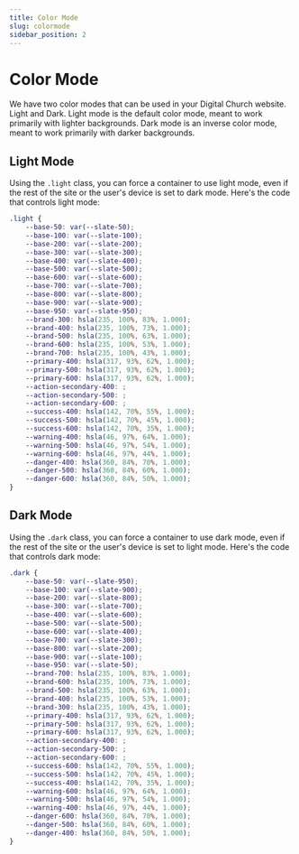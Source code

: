 ```yaml
---
title: Color Mode
slug: colormode 
sidebar_position: 2
---
```


# Color Mode

We have two color modes that can be used in your Digital Church website. Light and Dark. Light mode is the default color mode, meant to work primarily with lighter backgrounds. Dark mode is an inverse color mode, meant to work primarily with darker backgrounds.

## Light Mode

Using the `.light` class, you can force a container to use light mode, even if the rest of the site or the user's device is set to dark mode. Here's the code that controls light mode:

```css
.light {
    --base-50: var(--slate-50);
    --base-100: var(--slate-100);
    --base-200: var(--slate-200);
    --base-300: var(--slate-300);
    --base-400: var(--slate-400);
    --base-500: var(--slate-500);
    --base-600: var(--slate-600);
    --base-700: var(--slate-700);
    --base-800: var(--slate-800);
    --base-900: var(--slate-900);
    --base-950: var(--slate-950);
    --brand-300: hsla(235, 100%, 83%, 1.000);
    --brand-400: hsla(235, 100%, 73%, 1.000);
    --brand-500: hsla(235, 100%, 63%, 1.000);
    --brand-600: hsla(235, 100%, 53%, 1.000);
    --brand-700: hsla(235, 100%, 43%, 1.000);
    --primary-400: hsla(317, 93%, 62%, 1.000);
    --primary-500: hsla(317, 93%, 62%, 1.000);
    --primary-600: hsla(317, 93%, 62%, 1.000);
    --action-secondary-400: ;
    --action-secondary-500: ;
    --action-secondary-600: ;
    --success-400: hsla(142, 70%, 55%, 1.000);
    --success-500: hsla(142, 70%, 45%, 1.000);
    --success-600: hsla(142, 70%, 35%, 1.000);
    --warning-400: hsla(46, 97%, 64%, 1.000);
    --warning-500: hsla(46, 97%, 54%, 1.000);
    --warning-600: hsla(46, 97%, 44%, 1.000);
    --danger-400: hsla(360, 84%, 70%, 1.000);
    --danger-500: hsla(360, 84%, 60%, 1.000);
    --danger-600: hsla(360, 84%, 50%, 1.000);
}
```

## Dark Mode

Using the `.dark` class, you can force a container to use dark mode, even if the rest of the site or the user's device is set to light mode. Here's the code that controls dark mode:

```css
.dark {
    --base-50: var(--slate-950);
    --base-100: var(--slate-900);
    --base-200: var(--slate-800);
    --base-300: var(--slate-700);
    --base-400: var(--slate-600);
    --base-500: var(--slate-500);
    --base-600: var(--slate-400);
    --base-700: var(--slate-300);
    --base-800: var(--slate-200);
    --base-900: var(--slate-100);
    --base-950: var(--slate-50);
    --brand-700: hsla(235, 100%, 83%, 1.000);
    --brand-600: hsla(235, 100%, 73%, 1.000);
    --brand-500: hsla(235, 100%, 63%, 1.000);
    --brand-400: hsla(235, 100%, 53%, 1.000);
    --brand-300: hsla(235, 100%, 43%, 1.000);
    --primary-400: hsla(317, 93%, 62%, 1.000);
    --primary-500: hsla(317, 93%, 62%, 1.000);
    --primary-600: hsla(317, 93%, 62%, 1.000);
    --action-secondary-400: ;
    --action-secondary-500: ;
    --action-secondary-600: ;
    --success-600: hsla(142, 70%, 55%, 1.000);
    --success-500: hsla(142, 70%, 45%, 1.000);
    --success-400: hsla(142, 70%, 35%, 1.000);
    --warning-600: hsla(46, 97%, 64%, 1.000);
    --warning-500: hsla(46, 97%, 54%, 1.000);
    --warning-400: hsla(46, 97%, 44%, 1.000);
    --danger-600: hsla(360, 84%, 70%, 1.000);
    --danger-500: hsla(360, 84%, 60%, 1.000);
    --danger-400: hsla(360, 84%, 50%, 1.000);
}
```